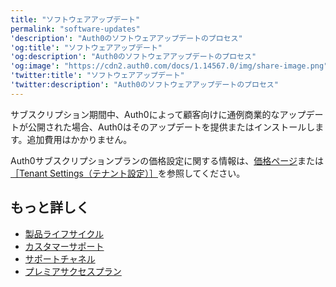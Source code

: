 ---
title: "ソフトウェアアップデート"
permalink: "software-updates"
'description': "Auth0のソフトウェアアップデートのプロセス"
'og:title': "ソフトウェアアップデート"
'og:description': "Auth0のソフトウェアアップデートのプロセス"
'og:image': "https://cdn2.auth0.com/docs/1.14567.0/img/share-image.png"
'twitter:title': "ソフトウェアアップデート"
'twitter:description': "Auth0のソフトウェアアップデートのプロセス"
---

サブスクリプション期間中、Auth0によって顧客向けに通例商業的なアップデートが公開された場合、Auth0はそのアップデートを提供またはインストールします。追加費用はかかりません。

Auth0サブスクリプションプランの価格設定に関する情報は、[価格ページ](https://auth0.com/pricing)または[［Tenant Settings（テナント設定）］](https://manage.auth0.com/#/tenant/billing/subscription)を参照してください。

## もっと詳しく

* [製品ライフサイクル](/docs/ja-jp/troubleshoot/product-lifecycle)
* [カスタマーサポート](/docs/ja-jp/troubleshoot/customer-support)
* [サポートチャネル](/docs/ja-jp/troubleshoot/customer-support/support-channels)
* [プレミアサクセスプラン](/docs/ja-jp/troubleshoot/customer-support/support-plans)